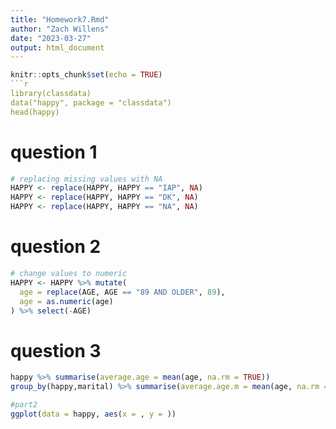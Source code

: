 ```yaml
---
title: "Homework7.Rmd"
author: "Zach Willens"
date: "2023-03-27"
output: html_document
---
```


```r
knitr::opts_chunk$set(echo = TRUE)
```r
library(classdata)
data("happy", package = "classdata")
head(happy)
```

# question 1

```r
# replacing missing values with NA
HAPPY <- replace(HAPPY, HAPPY == "IAP", NA)
HAPPY <- replace(HAPPY, HAPPY == "DK", NA)
HAPPY <- replace(HAPPY, HAPPY == "NA", NA)
```

# question 2
```r
# change values to numeric
HAPPY <- HAPPY %>% mutate(
  age = replace(AGE, AGE == "89 AND OLDER", 89),
  age = as.numeric(age)
) %>% select(-AGE)
```
# question 3
```r
happy %>% summarise(average.age = mean(age, na.rm = TRUE))
group_by(happy,marital) %>% summarise(average.age.m = mean(age, na.rm = TRUE)) %>% mutate(rank.by.age = rank(average.age.m))
```

``` r
#part2
ggplot(data = happy, aes(x = , y = ))
```

